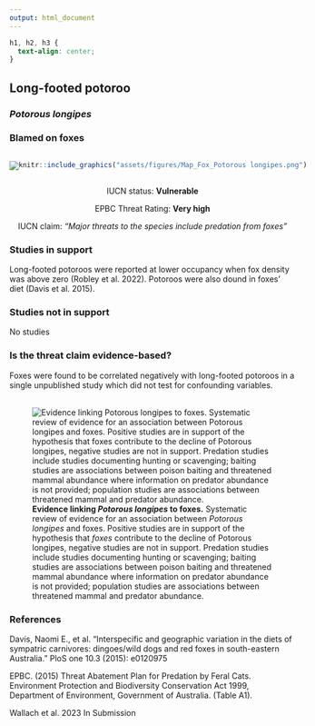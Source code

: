 ```yaml
---
output: html_document
---
```

```css
h1, h2, h3 {
  text-align: center;
}
```

## **Long-footed potoroo**
### *Potorous longipes*
### Blamed on foxes

:::: {style="display: flex;"}

[![](assets/photos/Potorous longipes.png)](https://www.inaturalist.org/photos/40315288?size=original)

::: {}

:::

::: {}
  ```r
  knitr::include_graphics("assets/figures/Map_Fox_Potorous longipes.png")
  ```
:::

::::
<center>
IUCN status: **Vulnerable**

EPBC Threat Rating: **Very high**

IUCN claim: *"Major threats to the species include predation from foxes"*

</center>

### Studies in support

Long-footed potoroos were reported at lower occupancy when fox density was above zero (Robley et al. 2022). Potoroos were also dound in foxes’ diet (Davis et al. 2015).

### Studies not in support

No studies

### Is the threat claim evidence-based?

Foxes were found to be correlated negatively with long-footed potoroos in a single unpublished study which did not test for confounding variables.
<br>
<br>

![**Evidence linking *Potorous longipes* to foxes.** Systematic review of evidence for an association between *Potorous longipes* and foxes. Positive studies are in support of the hypothesis that *foxes* contribute to the decline of Potorous longipes, negative studies are not in support. Predation studies include studies documenting hunting or scavenging; baiting studies are associations between poison baiting and threatened mammal abundance where information on predator abundance is not provided; population studies are associations between threatened mammal and predator abundance.](assets/figures/Main_Evidence_Fox_Potorous longipes.png)

### References

Davis, Naomi E., et al. "Interspecific and geographic variation in the diets of sympatric carnivores: dingoes/wild dogs and red foxes in south-eastern Australia." PloS one 10.3 (2015): e0120975

EPBC. (2015) Threat Abatement Plan for Predation by Feral Cats. Environment Protection and Biodiversity Conservation Act 1999, Department of Environment, Government of Australia. (Table A1).

Wallach et al. 2023 In Submission

